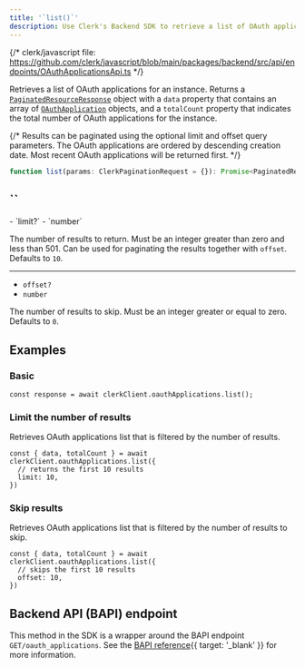 ```yaml
---
title: '`list()`'
description: Use Clerk's Backend SDK to retrieve a list of OAuth applications for an instance.
---
```


{/* clerk/javascript file: https://github.com/clerk/javascript/blob/main/packages/backend/src/api/endpoints/OAuthApplicationsApi.ts */}

Retrieves a list of OAuth applications for an instance. Returns a [`PaginatedResourceResponse`](/docs/references/backend/types/paginated-resource-response) object with a `data` property that contains an array of [`OAuthApplication`](/docs/references/backend/types/backend-saml-connection) objects, and a `totalCount` property that indicates the total number of OAuth applications for the instance.

{/* Results can be paginated using the optional limit and offset query parameters. The OAuth applications are ordered by descending creation date. Most recent OAuth applications will be returned first. */}

```ts
function list(params: ClerkPaginationRequest = {}): Promise<PaginatedResourceResponse<OAuthApplication[]>>
```

## ``

<Properties>
  - `limit?`
  - `number`

  The number of results to return. Must be an integer greater than zero and less than 501. Can be used for paginating the results together with `offset`. Defaults to `10`.

  ---

  - `offset?`
  - `number`

  The number of results to skip. Must be an integer greater or equal to zero. Defaults to `0`.
</Properties>

## Examples

<Include src="_partials/backend/usage" />

### Basic

```tsx
const response = await clerkClient.oauthApplications.list();
```

### Limit the number of results

Retrieves OAuth applications list that is filtered by the number of results.

```tsx
const { data, totalCount } = await clerkClient.oauthApplications.list({
  // returns the first 10 results
  limit: 10,
})
```

### Skip results

Retrieves OAuth applications list that is filtered by the number of results to skip.

```tsx
const { data, totalCount } = await clerkClient.oauthApplications.list({
  // skips the first 10 results
  offset: 10,
})
```

## Backend API (BAPI) endpoint

This method in the SDK is a wrapper around the BAPI endpoint `GET/oauth_applications`. See the [BAPI reference](/docs/reference/backend-api/tag/oauth-applications/get/oauth_applications){{ target: '_blank' }} for more information.
